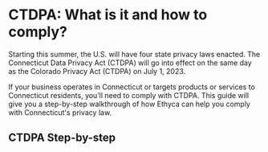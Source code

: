 
# CTDPA: What is it and how to comply?

Starting this summer, the U.S. will have four state privacy laws enacted. The Connecticut Data Privacy Act (CTDPA) will go into effect on the same day as the Colorado Privacy Act (CTDPA) on July 1, 2023. 

If your business operates in Connecticut or targets products or services to Connecticut residents, you’ll need to comply with CTDPA. This guide will give you a step-by-step walkthrough of how Ethyca can help you comply with Connecticut's privacy law.

## CTDPA Step-by-step
<KeyFeatWrap>
  <KeyFeat title="What is the CTDPA" link="/regulations/ctdpa/what_is_ctdpa"  description="A brief introduction to the Colorado Privacy Act (CTDPA)"/>
  <KeyFeat title="What are the requirements of the CTDPA?" link="/regulations/ctdpa/what_reqs_ctdpa"  description="A summary of the key requirements of the CTDPA and considerations for how you can support them."/>
  <KeyFeat title="Additional Business Obligations of CTDPA" link="/regulations/ctdpa/addtl_reqs_ctdpa"   description="A rundown of additional requirements businesses must follow under CTDPA."/>
  <KeyFeat title="CTDPA Step 01: Creating a data map" link="/regulations/ctdpa/data_map_ctdpa"   description="How to create a data map that will enable compliance for CTDPA."/>
  <KeyFeat title="CTDPA Step 02: Access Requests for ctdpa" link="/regulations/ctdpa/access_requests_ctdpa"   description="This guide will show you how to fulfill users' access requests for CTDPA"/>
  <KeyFeat title="CTDPA Step 03: Correction Requests for ctdpa" link="/regulations/ctdpa/correction_requests_ctdpa"   description="This guide will show you how to fulfill users' correction requests for CTDPA"/>
  <KeyFeat title="CTDPA Step 04: Erasure Requests for ctdpa" link="/regulations/ctdpa/erasure_ctdpa"   description="This guide will show you how to fulfill users' erasure requests for CTDPA"/>
  <KeyFeat title="CTDPA Step 05: Portability Requests for ctdpa" link="/regulations/ctdpa/portability_ctdpa"   description="This guide will show you how to fulfill users' data portability requests for CTDPA"/>
  <KeyFeat title="CTDPA Step 06: Data Protection Assessments" link="/regulations/ctdpa/dpa_ctdpa"   description="How to perform Data Protection Assessments to measure the risks of processing activities."/>
  <KeyFeat title="Summary" link="/regulations/ctdpa/conclusion_ctdpa"   description="How Ethyca enables CTDPA compliance for your business and beyond."/>
</KeyFeatWrap>